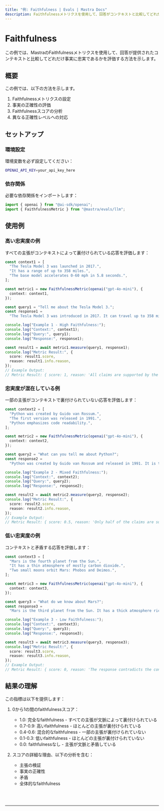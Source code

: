 ---
title: "例: Faithfulness | Evals | Mastra Docs"
description: Faithfulnessメトリクスを使用して、回答がコンテキストと比較してどれだけ事実に忠実であるかを評価する例。
---


# Faithfulness

この例では、MastraのFaithfulnessメトリクスを使用して、回答が提供されたコンテキストと比較してどれだけ事実に忠実であるかを評価する方法を示します。

## 概要

この例では、以下の方法を示します。

1. Faithfulnessメトリクスの設定
2. 事実の正確性の評価
3. Faithfulnessスコアの分析
4. 異なる正確性レベルへの対応

## セットアップ

### 環境設定

環境変数を必ず設定してください：

```bash filename=".env"
OPENAI_API_KEY=your_api_key_here
```

### 依存関係

必要な依存関係をインポートします：

```typescript copy showLineNumbers filename="src/index.ts"
import { openai } from "@ai-sdk/openai";
import { FaithfulnessMetric } from "@mastra/evals/llm";
```

## 使用例

### 高い忠実度の例

すべての主張がコンテキストによって裏付けられている応答を評価します：

```typescript copy showLineNumbers{5} filename="src/index.ts"
const context1 = [
  "The Tesla Model 3 was launched in 2017.",
  "It has a range of up to 358 miles.",
  "The base model accelerates 0-60 mph in 5.8 seconds.",
];

const metric1 = new FaithfulnessMetric(openai("gpt-4o-mini"), {
  context: context1,
});

const query1 = "Tell me about the Tesla Model 3.";
const response1 =
  "The Tesla Model 3 was introduced in 2017. It can travel up to 358 miles on a single charge and the base version goes from 0 to 60 mph in 5.8 seconds.";

console.log("Example 1 - High Faithfulness:");
console.log("Context:", context1);
console.log("Query:", query1);
console.log("Response:", response1);

const result1 = await metric1.measure(query1, response1);
console.log("Metric Result:", {
  score: result1.score,
  reason: result1.info.reason,
});
// Example Output:
// Metric Result: { score: 1, reason: 'All claims are supported by the context.' }
```

### 忠実度が混在している例

一部の主張がコンテキストで裏付けられていない応答を評価します：

```typescript copy showLineNumbers{31} filename="src/index.ts"
const context2 = [
  "Python was created by Guido van Rossum.",
  "The first version was released in 1991.",
  "Python emphasizes code readability.",
];

const metric2 = new FaithfulnessMetric(openai("gpt-4o-mini"), {
  context: context2,
});

const query2 = "What can you tell me about Python?";
const response2 =
  "Python was created by Guido van Rossum and released in 1991. It is the most popular programming language today and is used by millions of developers worldwide.";

console.log("Example 2 - Mixed Faithfulness:");
console.log("Context:", context2);
console.log("Query:", query2);
console.log("Response:", response2);

const result2 = await metric2.measure(query2, response2);
console.log("Metric Result:", {
  score: result2.score,
  reason: result2.info.reason,
});
// Example Output:
// Metric Result: { score: 0.5, reason: 'Only half of the claims are supported by the context.' }
```

### 低い忠実度の例

コンテキストと矛盾する応答を評価します：

```typescript copy showLineNumbers{57} filename="src/index.ts"
const context3 = [
  "Mars is the fourth planet from the Sun.",
  "It has a thin atmosphere of mostly carbon dioxide.",
  "Two small moons orbit Mars: Phobos and Deimos.",
];

const metric3 = new FaithfulnessMetric(openai("gpt-4o-mini"), {
  context: context3,
});

const query3 = "What do we know about Mars?";
const response3 =
  "Mars is the third planet from the Sun. It has a thick atmosphere rich in oxygen and nitrogen, and is orbited by three large moons.";

console.log("Example 3 - Low Faithfulness:");
console.log("Context:", context3);
console.log("Query:", query3);
console.log("Response:", response3);

const result3 = await metric3.measure(query3, response3);
console.log("Metric Result:", {
  score: result3.score,
  reason: result3.info.reason,
});
// Example Output:
// Metric Result: { score: 0, reason: 'The response contradicts the context.' }
```

## 結果の理解

この指標は以下を提供します：

1. 0から1の間のfaithfulnessスコア：

   - 1.0: 完全なfaithfulness - すべての主張が文脈によって裏付けられている
   - 0.7-0.9: 高いfaithfulness - ほとんどの主張が裏付けられている
   - 0.4-0.6: 混合的なfaithfulness - 一部の主張が裏付けられていない
   - 0.1-0.3: 低いfaithfulness - ほとんどの主張が裏付けられていない
   - 0.0: faithfulnessなし - 主張が文脈と矛盾している

2. スコアの詳細な理由、以下の分析を含む：
   - 主張の検証
   - 事実の正確性
   - 矛盾
   - 全体的なfaithfulness

<br />
<br />
<hr className="dark:border-[#404040] border-gray-300" />
<br />
<br />
<GithubLink
  link={
    "https://github.com/mastra-ai/mastra/blob/main/examples/basics/evals/faithfulness"
  }
/>
